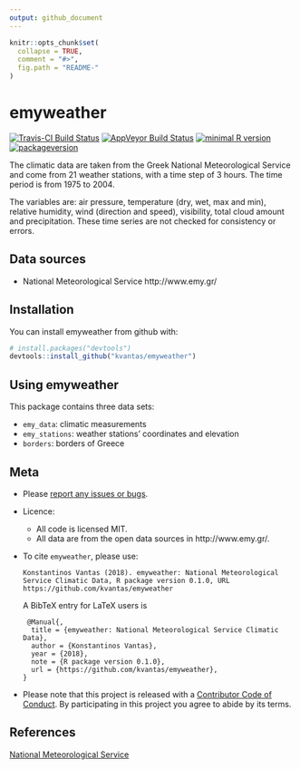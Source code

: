 ```yaml
---
output: github_document
---
```


<!-- README.md is generated from README.Rmd. Please edit that file -->

```r
knitr::opts_chunk$set(
  collapse = TRUE,
  comment = "#>",
  fig.path = "README-"
)
```

# emyweather

[![Travis-CI Build Status](https://travis-ci.org/kvantas/emyweather.svg?branch=master)](https://travis-ci.org/kvantas/emyweather)
[![AppVeyor Build Status](https://ci.appveyor.com/api/projects/status/github/kvantas/emyweather?branch=master&svg=true)](https://ci.appveyor.com/project/kvantas/emyweather)
[![minimal R version](https://img.shields.io/badge/R%3E%3D-3.4.0-6666ff.svg)](https://cran.r-project.org/)
[![packageversion](https://img.shields.io/badge/Package%20version-0.1.0-orange.svg?style=flat-square)](https://github.com/kvantas/emyweather)

The climatic data are taken from the Greek National Meteorological Service and come from 21 weather stations, with a time step of 3 hours. The time period is from 1975 to 2004.

The variables are: air pressure, temperature (dry, wet, max and min), relative humidity, wind (direction and speed), visibility, total cloud amount and precipitation. These time series are not checked for consistency or errors.

## Data sources

 * National Meteorological Service http://www.emy.gr/

## Installation

You can install emyweather from github with:

```r
# install.packages("devtools")
devtools::install_github("kvantas/emyweather")
```

## Using emyweather

This package contains three data sets:

 * `emy_data`: climatic measurements
 * `emy_stations`: weather stations' coordinates and elevation
 * `borders`: borders of Greece

## Meta

* Please [report any issues or bugs](https://github.com/kvantas/emyweather/issues).
* Licence:
    + All code is licensed MIT.
    + All data are from the open data sources in http://www.emy.gr/.
* To cite `emyweather`, please use:
  ```
  Konstantinos Vantas (2018). emyweather: National Meteorological Service Climatic Data, R package version 0.1.0, URL https://github.com/kvantas/emyweather
  ```
  A BibTeX entry for LaTeX users is
  ```
   @Manual{,
    title = {emyweather: National Meteorological Service Climatic Data},
    author = {Konstantinos Vantas},
    year = {2018},
    note = {R package version 0.1.0},
    url = {https://github.com/kvantas/emyweather},
  }
  ```
* Please note that this project is released with a [Contributor Code of Conduct](/CONDUCT.md). By participating in this project you agree to abide by its terms.

## References
[National Meteorological Service](http://www.emy.gr/)
